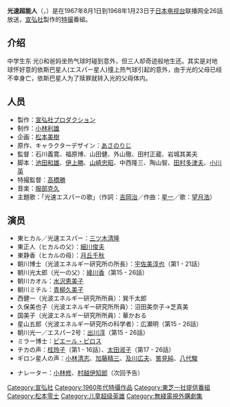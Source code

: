 {{roughtranslation|time=2014-11-24T04:19:55+00:00}}
{{unreferenced|time=2014-11-24T04:20:08+00:00}}

'''光速超能人'''（{{lang|ja|光速エスパー}}，{{lang|ja|こうそくエスパー}}）是在1967年8月1日到1968年1月23日于[[日本电视台|日本电视台]]联播网全26話放送，[[宣弘社|宣弘社]]製作的[[特撮|特撮]]番組。

==介绍==
中学生东 光({{lang|ja|东 ヒカル}})和爸妈坐热气球时碰到意外，但三人却奇迹般地生还。其实是对地球怀好意的依斯巴星人(エスパー星人)撞上热气球引起的意外，由于光的父母已经不幸身亡，依斯巴星人为了赎罪就转入光的父母体内。
==人员==
* 製作：[[宣弘社|宣弘社プロダクション]]
* 制作：[[小林利雄|小林利雄]]
* 企画：[[松本美樹|松本美樹]]
* 原作、キャラクターデザイン：[[あさのりじ|あさのりじ]]
* 監督：石川義寛、福原博、山田健、外山徹、田村正蔵、岩城其美夫
* 脚本：[[高久進|池田和雄]]、[[伊上勝|伊上勝]]、[[山崎忠昭|山崎忠昭]]、中西隆三、陶山智、[[田村多津夫|田村多津夫]]、[[小川英|小川英]]
* 特撮監督：[[高橋勝|高橋勝]]
* 音楽：[[服部克久|服部克久]]
* 主題歌：「光速エスパーの歌」（作詞：[[吉岡治|吉岡治]]／作曲：[[服部良一|星一]]／歌：[[望月浩|望月浩]]）
==演员==
* 東ヒカル／光速エスパー：[[三ツ木清隆|三ツ木清隆]]
* 東正人（ヒカルの父）：[[細川俊夫_(俳優)|細川俊夫]]
* 東静香（ヒカルの母）：[[月丘千秋|月丘千秋]]
* 朝川博士（光波エネルギー研究所の所長）：[[宇佐美淳|宇佐美淳也]]（第1 - 21話）
* 朝川光太郎（光一の父）：[[綾川志剛|綾川香]]（第15 - 26話）
* 朝川カオル：[[水沢恵美子|水沢恵美子]] 
* 朝川ミチル：[[青柳久美子|青柳久美子]]
* 西健一（光波エネルギー研究所所員）：巽千太郎
* 久保美也子（光波エネルギー研究所所員）：沼田美奈子→芝真美
* 国美子（光波エネルギー研究所所員）：華かおる
* 星山五郎（光波エネルギー研究所の科学者）：広瀬明（第15 - 26話）
* 朝川光一／エスパー2号：[[出川淳|出川淳]]（第15 - 26話）
* ミラー博士：[[ピエール・ピロス|ピエール・ピロス]]
* チカの声：[[桂玲子|桂玲子]]（第1 - 16話）、[[太田淑子|太田淑子]]（第17 - 26話）
* ギロン星人の声：[[小林清志|小林清志]]、[[加藤精三_(声優)|加藤精三]]、[[及川ヒロオ|及川広夫]]、[[筈見純|筈見純]]、[[八代駿|八代駿]]

* ナレーター：[[小林修_(声優)|小林修]]、[[村越伊知郎|村越伊知郎]]（次回予告）{{Japan-tv-stub}}
{{松本零士}}
[[Category:宣弘社|Category:宣弘社]]
[[Category:1960年代特攝作品|Category:1960年代特攝作品]]
[[Category:東芝一社提供番組|Category:東芝一社提供番組]]
[[Category:松本零士|Category:松本零士]]
[[Category:儿童超级英雄|Category:儿童超级英雄]]
[[Category:無綫電視外購劇集|Category:無綫電視外購劇集]]